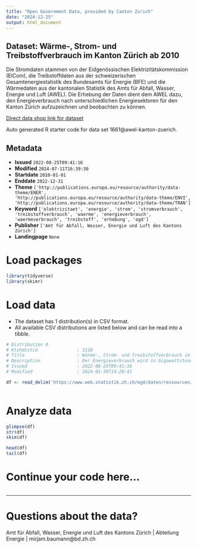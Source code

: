 ```yaml
---
title: "Open Government Data, provided by Canton Zurich"
date: "2024-12-25"
output: html_document
---
```


## Dataset: Wärme-, Strom- und Treibstoffverbrauch im Kanton Zürich ab 2010

Die Stromdaten stammen von der Eidgenössischen Elektrizitätskommission (ElCom), die Treibstoffdaten aus der schweizerischen Gesamtenergiestatistik des Bundesamts für Energie (BFE) und die Wärmedaten aus der kantonalen Statistik des Amts für Abfall, Wasser, Energie und Luft (AWEL). Die Erhebung der Daten dient dem AWEL dazu, den Energieverbrauch nach unterschiedlichen Energiesektoren für den Kanton Zürich aufzuzeichnen und beobachten zu können. 

[Direct data shop link for dataset](https://www.zh.ch/de/politik-staat/statistik-daten/datenkatalog.html#/datasets/1661@awel-kanton-zuerich)

Auto generated R starter code for data set 1661@awel-kanton-zuerich.

## Metadata

- **Issued** `2022-08-25T09:41:16`
- **Modified** `2024-07-11T16:39:30`
- **Startdate** `2010-01-01`
- **Enddate** `2022-12-31`
- **Theme** `['http://publications.europa.eu/resource/authority/data-theme/ENER', 'http://publications.europa.eu/resource/authority/data-theme/ENVI', 'http://publications.europa.eu/resource/authority/data-theme/TRAN']`
- **Keyword** `['elektrizitaet', 'energie', 'strom', 'stromverbrauch', 'treibstoffverbrauch', 'waerme', 'energieverbrauch', 'waermeverbrauch', 'treibstoff', 'erhebung', 'ogd']`
- **Publisher** `['Amt für Abfall, Wasser, Energie und Luft des Kantons Zürich']`
- **Landingpage** `None`


# Load packages

```r

library(tidyverse)
library(skimr)

```

# Load data

-   The dataset has 1 distribution(s) in CSV format.
-   All available CSV distributions are listed below and can be read into a tibble.

```r

# Distribution 0
# Ktzhdistid               : 3118
# Title                    : Wärme-, Strom- und Treibstoffverbrauch im Kanton Zürich
# Description              : Der Energieverbrauch wird in Gigawattstunden (GWh) ausgewiesen. Dabei wird unterschieden zwischen den Energiesektoren Wärme, Strom und Treibstoff.
# Issued                   : 2022-08-25T09:41:16
# Modified                 : 2024-01-30T14:20:41

df <- read_delim('https://www.web.statistik.zh.ch/ogd/daten/ressourcen/KTZH_00001661_00003118.csv')



```

# Analyze data

```r

glimpse(df)
str(df)
skim(df)

head(df)
tail(df)

```

# Continue your code here...

```r

```

------------------------------------------------------------------------

# Questions about the data?

Amt für Abfall, Wasser, Energie und Luft des Kantons Zürich | Abteilung Energie | mirjam.baumann@bd.zh.ch

